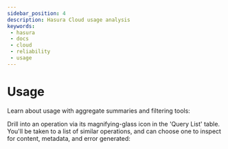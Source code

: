 ```yaml
---
sidebar_position: 4
description: Hasura Cloud usage analysis
keywords:
 - hasura
 - docs
 - cloud
 - reliability
 - usage
---
```



# Usage

Learn about usage with aggregate summaries and filtering tools:

<Thumbnail
  src="/img/graphql/cloud/metrics/pro-tab-usage.png"
  alt="Hasura Cloud Console usage tab"
/>

Drill into an operation via its magnifying-glass icon in the 'Query
List' table. You'll be taken to a list of similar operations, and can
choose one to inspect for content, metadata, and error generated:

<Thumbnail
  alt="Hasura Cloud Console inspect an operation"
  src="/img/graphql/cloud/metrics/pro-tab-operations-inspect.png"
/>
